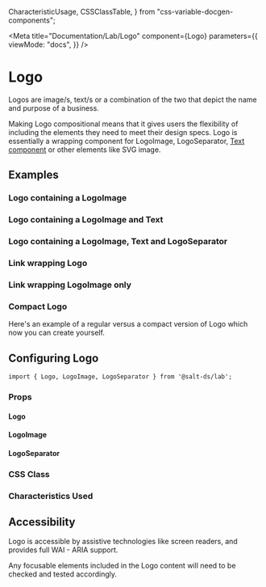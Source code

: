   CharacteristicUsage,
  CSSClassTable,
} from "css-variable-docgen-components";

<Meta
  title="Documentation/Lab/Logo"
  component={Logo}
  parameters={{
    viewMode: "docs",
  }}
/>

# Logo

Logos are image/s, text/s or a combination of the two that depict the name and purpose of a business.

Making Logo compositional means that it gives users the flexibility of including the elements they need to meet their design specs.
Logo is essentially a wrapping component for LogoImage, LogoSeparator, [Text component](?path=/docs/documentation-core-text--page) or other elements like SVG image.

## Examples

### Logo containing a LogoImage

<Canvas>
  <Story id="lab-logo--logo-with-image" />
</Canvas>

### Logo containing a LogoImage and Text

<Canvas>
  <Story id="lab-logo--image-and-text" />
</Canvas>

### Logo containing a LogoImage, Text and LogoSeparator

<Canvas>
  <Story id="lab-logo--image-and-text-with-separator" />
</Canvas>

### Link wrapping Logo

<Canvas>
  <Story id="lab-logo--link-logo" />
</Canvas>

### Link wrapping LogoImage only

<Canvas>
  <Story id="lab-logo--link-on-image" />
</Canvas>

### Compact Logo

Here's an example of a regular versus a compact version of Logo which now you can create yourself.

<Canvas>
  <Story id="lab-logo--regular-vs-compact" />
</Canvas>

## Configuring Logo

```
import { Logo, LogoImage, LogoSeparator } from '@salt-ds/lab';
```

### Props

#### Logo

<ArgsTable of={Logo} />

#### LogoImage

<ArgsTable of={LogoImage} />

#### LogoSeparator

<ArgsTable of={LogoSeparator} />

### CSS Class

### Characteristics Used

<CharacteristicUsage of={Logo} />

## Accessibility

Logo is accessible by assistive technologies like screen readers, and provides full WAI - ARIA support.

Any focusable elements included in the Logo content will need to be checked and tested accordingly.

<HelpAndSupport />
